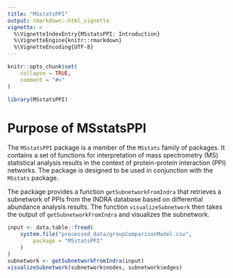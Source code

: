 ```yaml
---
title: "MSstatsPPI"
output: rmarkdown::html_vignette
vignette: >
  %\VignetteIndexEntry{MSstatsPPI: Introduction}
  %\VignetteEngine{knitr::rmarkdown}
  %\VignetteEncoding{UTF-8}
---
```


```r
knitr::opts_chunk$set(
    collapse = TRUE,
    comment = "#>"
)
```

```r
library(MSstatsPPI)
```

# Purpose of MSstatsPPI
  
The `MSstatsPPI` package is a member of the `MSstats` family of packages.
It contains a set of functions for interpretation of mass spectrometry (MS) 
statistical analysis results in the context of protein-protein interaction 
(PPI) networks. The package is designed to be used in conjunction with the 
`MSstats` package.

The package provides a function `getSubnetworkFromIndra` that retrieves a
subnetwork of PPIs from the INDRA database based on differential abundance
analysis results.  The function `visualizeSubnetwork` then takes the output
of `getSubnetworkFromIndra` and visualizes the subnetwork.

```r
input <- data.table::fread(
    system.file("processed_data/groupComparisonModel.csv",
        package = "MSstatsPPI"
    )
)
subnetwork <- getSubnetworkFromIndra(input)
visualizeSubnetwork(subnetwork$nodes, subnetwork$edges)
```

